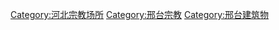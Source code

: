 [[Category:河北宗教场所|Category:河北宗教场所]]
[[Category:邢台宗教|Category:邢台宗教]]
[[Category:邢台建筑物|Category:邢台建筑物]]